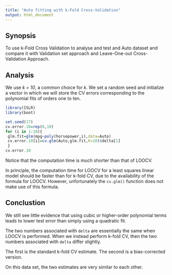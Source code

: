 ```yaml
---
title: "Auto fitting with k-Fold Cross-Validation"
output: html_document
---
```


## Synopsis

To use k-Fold Cross Validation to analyse and test and Auto dataset and compare it with Validation set approach and Leave-One-out Cross-Validation Approach.

## Analysis

We use *k = 10*, a common choice for *k*. We set a random seed and initialize a vector in which we will store the CV errors corresponding to the polynomial fits of orders one to ten.

```r
library(ISLR)
library(boot)

set.seed(17)
cv.error.10=rep(0,10)
for (i in 1:10){
 glm.fit=glm(mpg~poly(horsepower,i),data=Auto)
 cv.error.10[i]=cv.glm(Auto,glm.fit,K=10)$delta[1]
 }
cv.error.10
```

Notice that the computation time is much shorter than that of LOOCV.

In principle, the computation time for LOOCV for a least squares linear
model should be faster than for k-fold CV, due to the availability of the formula for LOOCV. However, unfortunately the `cv.glm()` function
does not make use of this formula.

## Conclustion

We still see little evidence that using cubic or higher-order polynomial terms leads to lower test error than simply using a quadratic fit.

The two numbers associated with `delta` are essentially the same when LOOCV is performed. When we instead perform k-fold CV, then the two numbers associated with `delta` differ slightly.

The first is the standard k-fold CV estimate. The second is a bias-corrected version.

On this data set, the two estimates are very similar to each other.
